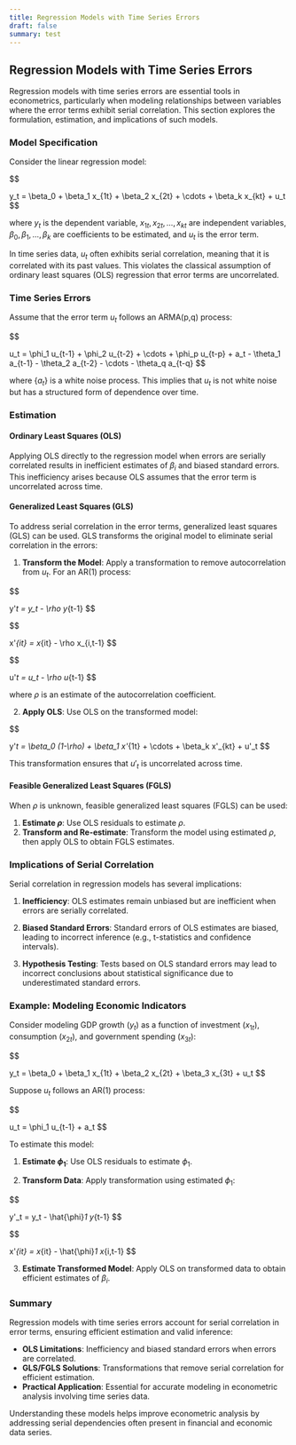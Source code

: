 ```yaml
---
title: Regression Models with Time Series Errors
draft: false
summary: test
---
```



<TOCInline toc={props.toc} asDisclosure />

## Regression Models with Time Series Errors

Regression models with time series errors are essential tools in econometrics, particularly when modeling relationships between variables where the error terms exhibit serial correlation. This section explores the formulation, estimation, and implications of such models.

### Model Specification

Consider the linear regression model:

$$

y_t = \beta_0 + \beta_1 x_{1t} + \beta_2 x_{2t} + \cdots + \beta_k x_{kt} + u_t
$$

where $y_t$ is the dependent variable, $x_{1t}, x_{2t}, \ldots, x_{kt}$ are independent variables, $\beta_0, \beta_1, \ldots, \beta_k$ are coefficients to be estimated, and $u_t$ is the error term.

In time series data, $u_t$ often exhibits serial correlation, meaning that it is correlated with its past values. This violates the classical assumption of ordinary least squares (OLS) regression that error terms are uncorrelated.

### Time Series Errors

Assume that the error term $u_t$ follows an ARMA(p,q) process:

$$

u_t = \phi_1 u_{t-1} + \phi_2 u_{t-2} + \cdots + \phi_p u_{t-p} + a_t - \theta_1 a_{t-1} - \theta_2 a_{t-2} - \cdots - \theta_q a_{t-q}
$$

where $\{a_t\}$ is a white noise process. This implies that $u_t$ is not white noise but has a structured form of dependence over time.

### Estimation

#### Ordinary Least Squares (OLS)

Applying OLS directly to the regression model when errors are serially correlated results in inefficient estimates of $\beta_i$ and biased standard errors. This inefficiency arises because OLS assumes that the error term is uncorrelated across time.

#### Generalized Least Squares (GLS)

To address serial correlation in the error terms, generalized least squares (GLS) can be used. GLS transforms the original model to eliminate serial correlation in the errors:

1. **Transform the Model**: Apply a transformation to remove autocorrelation from $u_t$. For an AR(1) process:

$$

y'_t = y_t - \rho y_{t-1}
$$

$$

x'_{it} = x_{it} - \rho x_{i,t-1}
$$

$$

u'_t = u_t - \rho u_{t-1}
$$

where $\rho$ is an estimate of the autocorrelation coefficient.

2. **Apply OLS**: Use OLS on the transformed model:

$$

y'_t = \beta_0 (1-\rho) + \beta_1 x'_{1t} + \cdots + \beta_k x'_{kt} + u'_t
$$

This transformation ensures that $u'_t$ is uncorrelated across time.

#### Feasible Generalized Least Squares (FGLS)

When $\rho$ is unknown, feasible generalized least squares (FGLS) can be used:

1. **Estimate $\rho$**: Use OLS residuals to estimate $\rho$.
2. **Transform and Re-estimate**: Transform the model using estimated $\rho$, then apply OLS to obtain FGLS estimates.

### Implications of Serial Correlation

Serial correlation in regression models has several implications:

1. **Inefficiency**: OLS estimates remain unbiased but are inefficient when errors are serially correlated.

2. **Biased Standard Errors**: Standard errors of OLS estimates are biased, leading to incorrect inference (e.g., t-statistics and confidence intervals).

3. **Hypothesis Testing**: Tests based on OLS standard errors may lead to incorrect conclusions about statistical significance due to underestimated standard errors.

### Example: Modeling Economic Indicators

Consider modeling GDP growth ($y_t$) as a function of investment ($x_{1t}$), consumption ($x_{2t}$), and government spending ($x_{3t}$):

$$

y_t = \beta_0 + \beta_1 x_{1t} + \beta_2 x_{2t} + \beta_3 x_{3t} + u_t
$$

Suppose $u_t$ follows an AR(1) process:

$$

u_t = \phi_1 u_{t-1} + a_t
$$

To estimate this model:

1. **Estimate $\phi_1$**: Use OLS residuals to estimate $\phi_1$.

2. **Transform Data**: Apply transformation using estimated $\phi_1$:

$$

y'_t = y_t - \hat{\phi}_1 y_{t-1}
$$

$$

x'_{it} = x_{it} - \hat{\phi}_1 x_{i,t-1}
$$

3. **Estimate Transformed Model**: Apply OLS on transformed data to obtain efficient estimates of $\beta_i$.

### Summary

Regression models with time series errors account for serial correlation in error terms, ensuring efficient estimation and valid inference:

- **OLS Limitations**: Inefficiency and biased standard errors when errors are correlated.
- **GLS/FGLS Solutions**: Transformations that remove serial correlation for efficient estimation.
- **Practical Application**: Essential for accurate modeling in econometric analysis involving time series data.

Understanding these models helps improve econometric analysis by addressing serial dependencies often present in financial and economic data series.
